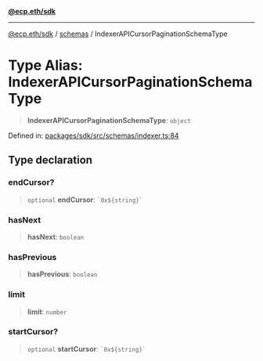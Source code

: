 [**@ecp.eth/sdk**](/sdk-reference/index.mdx)

***

[@ecp.eth/sdk](/sdk-reference/index.mdx) / [schemas](/sdk-reference/schemas/index.mdx) / IndexerAPICursorPaginationSchemaType

# Type Alias: IndexerAPICursorPaginationSchemaType

> **IndexerAPICursorPaginationSchemaType**: `object`

Defined in: [packages/sdk/src/schemas/indexer.ts:84](https://github.com/ecp-eth/comments-monorepo/blob/main/packages/sdk/src/schemas/indexer.ts#L84)

## Type declaration

### endCursor?

> `optional` **endCursor**: `` `0x${string}` ``

### hasNext

> **hasNext**: `boolean`

### hasPrevious

> **hasPrevious**: `boolean`

### limit

> **limit**: `number`

### startCursor?

> `optional` **startCursor**: `` `0x${string}` ``
